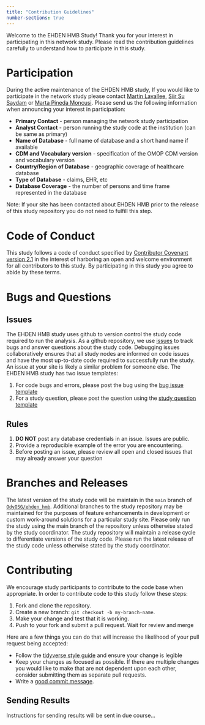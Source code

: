 ```yaml
---
title: "Contribution Guidelines"
number-sections: true
---
```


Welcome to the EHDEN HMB Study! Thank you for your interest in participating in this network study. Please read the contribution guidelines carefully to understand how to participate in this study.

# Participation

During the active maintenance of the EHDEN HMB study, If you would like to participate in the network study please contact [Martin Lavallee](mailto:martin.lavallee@odysseusinc.com), [Siir Su Saydam](mailto:siirsu.saydam@bayer.com) or [Marta Pineda Moncusi](mailto:marta.pinedamoncusi@ndorms.ox.ac.uk). Please send us the following information when announcing your interest in participation:

-   **Primary Contact** - person managing the network study participation
-   **Analyst Contact** - person running the study code at the institution (can be same as primary)
-   **Name of Database** - full name of database and a short hand name if available
-   **CDM and Vocabulary version** - specification of the OMOP CDM version and vocabulary version
-   **Country/Region of Database** - geographic coverage of healthcare database
-   **Type of Database** - claims, EHR, etc
-   **Database Coverage** - the number of persons and time frame represented in the database

Note: If your site has been contacted about EHDEN HMB prior to the release of this study repository you do not need to fulfill this step.

# Code of Conduct

This study follows a code of conduct specified by [Contributor Covenant version 2.1](https://www.contributor-covenant.org/version/2/1/code_of_conduct/) in the interest of harboring an open and welcome environment for all contributors to this study. By participating in this study you agree to abide by these terms. 

# Bugs and Questions

## Issues

The EHDEN HMB study uses github to version control the study code required to run the analysis. As a github repository, we use [issues](https://docs.github.com/en/issues/tracking-your-work-with-issues/about-issues) to track bugs and answer questions about the study code. Debugging issues collaboratively ensures that all study nodes are informed on code issues and have the most up-to-date code required to successfully run the study. An issue at your site is likely a similar problem for someone else. The EHDEN HMB study has two issue templates:

1)  For code bugs and errors, please post the bug using the [bug issue template](https://github.com/OdyOSG/ehden_hmb/issues/new?assignees=&labels=&projects=&template=bug_report.md&title=)
2)  For a study question, please post the question using the [study question template](https://github.com/OdyOSG/ehden_hmb/issues/new?assignees=mdlavallee92%2C+siirsu&labels=question&projects=&template=study-question.md&title=)

## Rules

1)  **DO NOT** post any database credentials in an issue. Issues are public.
2)  Provide a reproducible example of the error you are encountering.
3)  Before posting an issue, please review all open and closed issues that may already answer your question

# Branches and Releases

The latest version of the study code will be maintain in the `main` branch of [`OdyOSG/ehden_hmb`](https://github.com/OdyOSG/ehden_hmb). Additional branches to the study repository may be maintained for the purposes of feature enhancements in development or custom work-around solutions for a particular study site. Please only run the study using the main branch of the repository unless otherwise stated by the study coordinator. The study repository will maintain a release cycle to differentiate versions of the study code. Please run the latest release of the study code unless otherwise stated by the study coordinator.

# Contributing

We encourage study participants to contribute to the code base when appropriate. In order to contribute code to this study follow these steps:

1) Fork and clone the repository.
2) Create a new branch: `git checkout -b my-branch-name`.
3) Make your change and test that it is working.
4) Push to your fork and submit a pull request. Wait for review and merge

Here are a few things you can do that will increase the likelihood of your pull request being accepted:

- Follow the [tidyverse style guide](https://style.tidyverse.org/index.html) and ensure your change is legible
- Keep your changes as focused as possible. If there are multiple changes you would like to make that are not dependent upon each other, consider submitting them as separate pull requests.
- Write a [good commit message](https://tbaggery.com/2008/04/19/a-note-about-git-commit-messages.html).


## Sending Results

Instructions for sending results will be sent in due course...
